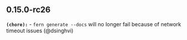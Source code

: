 ## 0.15.0-rc26
**`(chore):`** - `fern generate --docs` will no longer fail because of network timeout issues (@dsinghvi)


